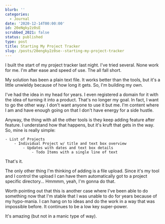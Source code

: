 ```yaml
---
blurb: ''
categories:
  - Journal
date: '2020-12-14T00:00:00'
id: 20eNgky2z0sE
scrubbed_2021: false
status: published
type: post
title: Starting My Project Tracker
slug: /posts/20engky2z0se--starting-my-project-tracker
---
```


I built the start of my project tracker last night. I've tried several. None work for me. I'm after ease and speed of use. The all fall short. 

My solution has been a plain text file. It works better than the tools, but it's a little unwieldy because of how long it gets. So, I'm building my own.

I've had the idea in my head for years. I even registered a domain for it with the idea of turning it into a product. That's no longer my goal. In fact, I want to go the other way. I don't want anyone to use it but me. I'm content where I am and have enough going on that I don't have energy for a side hustle. 

Anyway, the thing with all the other tools is they keep adding feature after feature. I understand how that happens, but it's kruft that gets in the way. So, mine is really simple:

    - List of Projects
        - Individual Project w/ title and text box overview
            - Updates with dates and text box details
                - Todo Items with a single line of text

That's it. 

The only other thing I'm thinking of adding is a file upload. Since it's my tool and I control the upload I can have them automatically got to a project specific directory... Hmmmm, yeah, I'm gonna do that. 

Worth pointing out that this is another case where I've been able to do something now that I'm stable that I was unable to do for years because of my hypo-mania. I can hang on to ideas and do the work in a way that was impossible before. It continues to be a low key super-power. 

It's amazing (but not in a manic type of way).
